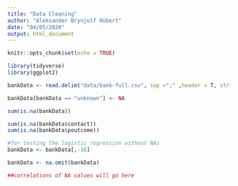```yaml
---
title: "Data Cleaning"
author: "Aleksander Brynjulf Hübert"
date: "04/05/2020"
output: html_document
---
```


```r
knitr::opts_chunk$set(echo = TRUE)
```


```r
library(tidyverse)
library(ggplot2)
```

```r
bankData <- read.delim("data/bank-full.csv", sep =";" ,header = T, strip.white = TRUE)

bankData[bankData == "unknown"] <- NA

sum(is.na(bankData))

sum(is.na(bankData$contact))
sum(is.na(bankData$poutcome))

#for testing the logistic regression without NAs
bankData <- bankData[,-16]

bankData <- na.omit(bankData)
```


```r
##correlations of NA values will go here
```


